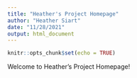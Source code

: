 ```yaml
---
title: "Heather's Project Homepage"
author: "Heather Siart"
date: "11/28/2021"
output: html_document
---
```


```r
knitr::opts_chunk$set(echo = TRUE)
```

Welcome to Heather's Project Homepage!